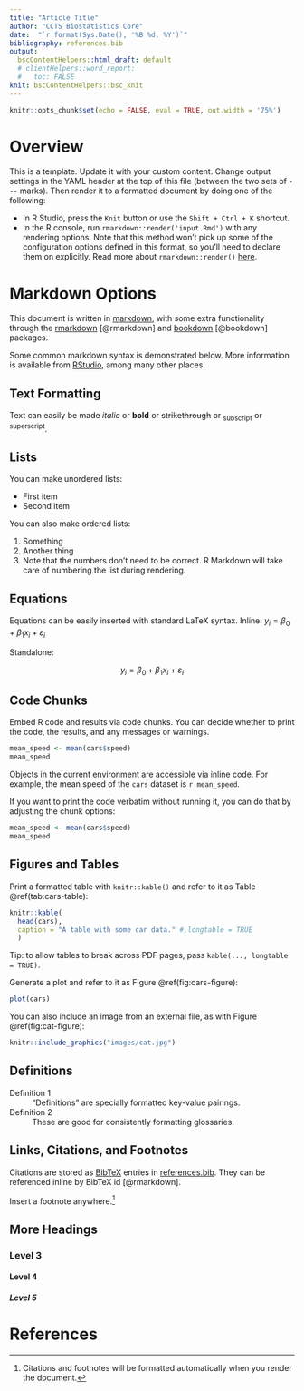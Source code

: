 ```yaml
---
title: "Article Title"
author: "CCTS Biostatistics Core"
date:  "`r format(Sys.Date(), '%B %d, %Y')`"
bibliography: references.bib
output: 
  bscContentHelpers::html_draft: default
  # clientHelpers::word_report: 
  #   toc: FALSE
knit: bscContentHelpers::bsc_knit
---
```


```r
knitr::opts_chunk$set(echo = FALSE, eval = TRUE, out.width = '75%')
```

# Overview

This is a template. Update it with your custom content. Change output settings in the YAML header at the top of this file (between the two sets of `---` marks). Then render it to a formatted document by doing one of the following: 

* In R Studio, press the `Knit` button or use the `Shift + Ctrl + K` shortcut.
* In the R console, run `rmarkdown::render('input.Rmd')` with any rendering options. Note that this method won't pick up some of the configuration options defined in this format, so you'll need to declare them on explicitly. Read more about `rmarkdown::render()` [here](https://rmarkdown.rstudio.com/docs/reference/render.html).

# Markdown Options

This document is written in [markdown](https://www.markdownguide.org/), with some extra functionality through the [rmarkdown](https://bookdown.org/yihui/rmarkdown/) [@rmarkdown] and [bookdown](https://bookdown.org/yihui/bookdown/) [@bookdown] packages.

Some common markdown syntax is demonstrated below. More information is available from [RStudio](https://rmarkdown.rstudio.com/authoring_basics.html), among many other places.

## Text Formatting
Text can easily be made *italic* or **bold** or ~~strikethrough~~ or ~subscript~ or ^superscript^.

## Lists
You can make unordered lists:

* First item
* Second item

You can also make ordered lists:

1. Something
2. Another thing
2. Note that the numbers don't need to be correct. R Markdown will take care of numbering the list during rendering.

## Equations

Equations can be easily inserted with standard LaTeX syntax. Inline: $y_i = \beta_0 + \beta_1x_i + \varepsilon_i$

Standalone:

$$y_i = \beta_0 + \beta_1x_i + \varepsilon_i$$

## Code Chunks

Embed R code and results via code chunks. You can decide whether to print the code, the results, and any messages or warnings.

```r
mean_speed <- mean(cars$speed)
mean_speed
```

Objects in the current environment are accessible via inline code. For example, the mean speed of the `cars` dataset is `r mean_speed`.

If you want to print the code verbatim without running it, you can do that by adjusting the chunk options:

```r
mean_speed <- mean(cars$speed)
mean_speed
```

## Figures and Tables

Print a formatted table with `knitr::kable()` and refer to it as Table \@ref(tab:cars-table):

```r
knitr::kable(
  head(cars),
  caption = "A table with some car data." #,longtable = TRUE
  )
```

Tip: to allow tables to break across PDF pages, pass `kable(..., longtable = TRUE)`.

Generate a plot and refer to it as Figure \@ref(fig:cars-figure):

```r
plot(cars)
```

You can also include an image from an external file, as with Figure \@ref(fig:cat-figure):

```r
knitr::include_graphics("images/cat.jpg")
```

## Definitions

Definition 1
: "Definitions" are specially formatted key-value pairings. 

Definition 2
: These are good for consistently formatting glossaries. 

## Links, Citations, and Footnotes

Citations are stored as [BibTeX](https://rmarkdown.rstudio.com/authoring_bibliographies_and_citations.html) entries in [references.bib](references.bib). They can be referenced inline by BibTeX id [@rmarkdown].

Insert a footnote anywhere.[^my-note]

[^my-note]: Citations and footnotes will be formatted automatically when you render the document.

## More Headings 

### Level 3 

#### Level 4 

##### Level 5 

# References

